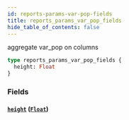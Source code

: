 ```yaml
---
id: reports-params-var-pop-fields
title: reports_params_var_pop_fields
hide_table_of_contents: false
---
```


aggregate var_pop on columns

```graphql
type reports_params_var_pop_fields {
  height: Float
}
```

### Fields

#### [`height`](#) ([`Float`](/07-graphql/scalars/float))
